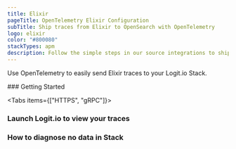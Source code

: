 ```yaml
---
title: Elixir
pageTitle: OpenTelemetry Elixir Configuration
subTitle: Ship traces from Elixir to OpenSearch with OpenTelemetry
logo: elixir
color: "#800080"
stackTypes: apm
description: Follow the simple steps in our source integrations to ship traces from Elixir to OpenSearch with OpenTelemetry. Send Elixir data to your Logit.io stacks.
---
```


Use OpenTelemetry to easily send Elixir traces to your Logit.io Stack.

<Steps>
  ### Getting Started

  <Tabs items={["HTTPS", "gRPC"]}>
  
  <Tab>
    <ElixirOtlpExporterSettings protocol="http_protobuf" port="@opentelemetry.httpsPort" />
  </Tab>

  <Tab>
    <ElixirOtlpExporterSettings protocol="grpc" port="@opentelemetry.grpcPort" />
  </Tab>

  </Tabs>

  ### Launch Logit.io to view your traces

  <LaunchStack utmMedium="apm" utmCampaign="elixir" source="apm_elixir_http" />

  ### How to diagnose no data in Stack

  <DiagnoseNoData />
</Steps>
